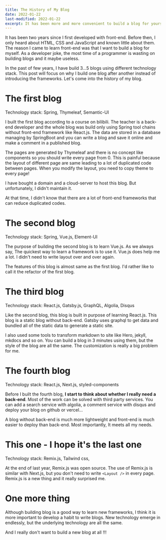 ```yaml
---
title: The History of My Blog
date: 2022-01-22
last-modified: 2022-01-22
excerpt: It has been more and more convenient to build a blog for yourself using modern frameworks. I have built many blogs using different technology stack. It's interesting to look back to the history of my blog.
---
```


It has been two years since I first developed with front-end.
Before then, I only heard about HTML, CSS and JavaScript and known little about them.
The reason I came to learn front-end was that I want to build a blog for myself.
As a developer joke, the most time of a programmer is wasting on building blogs and it maybe useless.

In the past of few years, I have build 3...5 blogs using different technology stack.
This post will focus on why I build one blog after another instead of introducing the frameworks.
Let's come into the history of my blog.

# The first blog

<HighlightBlock>Technology stack: Spring, Thymeleaf, Semantic-UI</HighlightBlock>

I built the first blog according to a course on bilibili.
The teacher is a back-end developer and the whole blog was build only using Spring tool chains without front-end framework like React.js.
The data are stored in a database managing by SpringBoot and you can write a blog and save it online and make a comment in a published blog.

The pages are generated by Thymeleaf and there is no concept like components so you should write every page from 0.
This is painful because the layout of different page are same leading to a lot of duplicated code between pages. When you modify the layout, you need to copy theme to every page!

I have bought a domain and a cloud-server to host this blog. But unfortunately, I didn't maintain it.

At that time, I didn't know that there are a lot of front-end frameworks that can reduce duplicated codes.

# The second blog

<HighlightBlock>Technology stack: Spring, Vue.js, Element-UI</HighlightBlock>

The purpose of building the second blog is to learn Vue.js. As we always say, The quickest way to learn a framework is to use it.
Vue.js does help me a lot. I didn't need to write layout over and over again.

The features of this blog is almost same as the first blog. I'd rather like to call it the refactor of the first blog.

# The third blog

<HighlightBlock>Technology stack: React.js, Gatsby.js, GraphQL, Algolia, Disqus</HighlightBlock>

Like the second blog, this blog is built in purpose of learning React.js.
This blog is a static blog without back-end. Gatsby uses graphql to get data and bundled all of the static data to generate a static site.

I also used some tools to transform markdown to site like Hero, jekyll, mkdocs and so on.
You can build a blog in 3 minutes using them, but the style of the blog are all the same. The customization is really a big problem for me.

# The fourth blog

<HighlightBlock>Technology stack: React.js, Next.js, styled-components</HighlightBlock>

Before I built the fourth blog, **I start to think about whether I really need a back-end**.
Most of the work can be solved with third party services.
You can add a search service with algolia, a comment service with disqus and deploy your blog on github or vercel...

A blog without back-end is much more lightweight and front-end is much easier to deploy than back-end.
Most importantly, It meets all my needs.

# This one - I hope it's the last one

<HighlightBlock>Technology stack: Remix.js, Tailwind css,</HighlightBlock>

At the end of last year, Remix.js was open source.
The use of Remix.js is similar with Next.js, but you don't need to write `<Layout />` in every page.
Remix.js is a new thing and it really surprised me.

# One more thing

Although building blog is a good way to learn new frameworks, I think it is more important to develop a habit to write blogs.
New technology emerge in endlessly, but the underlying technology are all the same.

And I really don't want to build a new blog at all !!!
